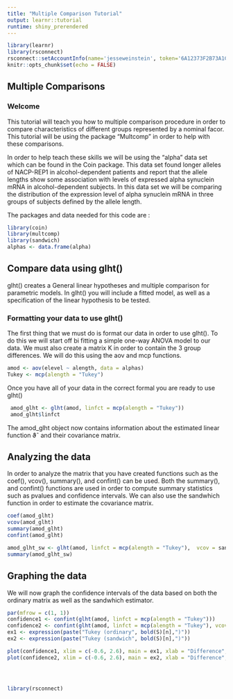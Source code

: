 ```yaml
---
title: "Multiple Comparison Tutorial"
output: learnr::tutorial
runtime: shiny_prerendered
---
```


```r
library(learnr)
library(rsconnect)
rsconnect::setAccountInfo(name='jesseweinstein', token='6A12373F2B73A1C1C003102D3643723E', secret='g6EEt5F4F0AT54ZJ5yOev0q+8yLStV9PLk6YOOdS')
knitr::opts_chunk$set(echo = FALSE)
```


## Multiple Comparisons 

### Welcome

This tutorial will teach you how to multiple comparison procedure in order to compare characteristics of different groups represented by a nominal facor. This tutorial will be using the package "Multcomp" in order to help with these comparisons.  

In order to help teach these skills we will be using the "alpha" data set which can be found in the Coin package. This data set found longer alleles of NACP-REP1 in alcohol-dependent patients and report that the allele lengths show some association with levels of expressed alpha synuclein mRNA in alcohol-dependent subjects. In this data set we will be comparing the distribution of the expression level of alpha synuclein mRNA in three groups of subjects defined by the allele length.


The packages and data needed for this code are :

```r
library(coin)
library(multcomp)
library(sandwich)
alphas <- data.frame(alpha)

```


## Compare data using glht()
glht() creates a General linear hypotheses and multiple comparison for parametric models. 
In glht() you will include a fitted model, as well as a specification of the linear hypothesis to be tested. 

### Formatting your data to use glht()
The first thing that we must do is format our data in order to use glht(). To do this we will start off bi fitting a simple one-way ANOVA model to our data. We must also create a matrix K in order to contain the 3 group differences. We will do this using the aov and mcp functions.
```r

amod <- aov(elevel ~ alength, data = alphas)
Tukey <- mcp(alength = "Tukey")

```
Once you have all of your data in the correct formal you are ready to use glht()
```r
 amod_glht <- glht(amod, linfct = mcp(alength = "Tukey"))
 amod_glht$linfct

```

The amod_glht object now contains information about the estimated linear function ϑˆ and their covariance matrix.


## Analyzing the data
In order to analyze the matrix that you have created functions such as the coef(), vcov(), summary(), and confint() can be used. Both the summary(), and confint() functions are used in order to compute summary statistics such as pvalues and confidence intervals. We can also use the sandwhich function in order to estimate the covariance matrix.

```r
coef(amod_glht)
vcov(amod_glht)
summary(amod_glht)
confint(amod_glht)

amod_glht_sw <- glht(amod, linfct = mcp(alength = "Tukey"),  vcov = sandwich)
summary(amod_glht_sw)


```


## Graphing the data

We will now graph the confidence intervals of the data based on both the ordinary matrix as well as the sandwhich estimator. 

```r
par(mfrow = c(1, 1))
confidence1 <- confint(glht(amod, linfct = mcp(alength = "Tukey")))
confidence2 <- confint(glht(amod, linfct = mcp(alength = "Tukey"), vcov = sandwich))
ex1 <- expression(paste("Tukey (ordinary", bold(S)[n],")"))
ex2 <- expression(paste("Tukey (sandwich", bold(S)[n],")"))

plot(confidence1, xlim = c(-0.6, 2.6), main = ex1, xlab = "Difference", ylim = c(0.5, 3.5))
plot(confidence2, xlim = c(-0.6, 2.6), main = ex2, xlab = "Difference", ylim = c(0.5, 3.5))




library(rsconnect)


```

